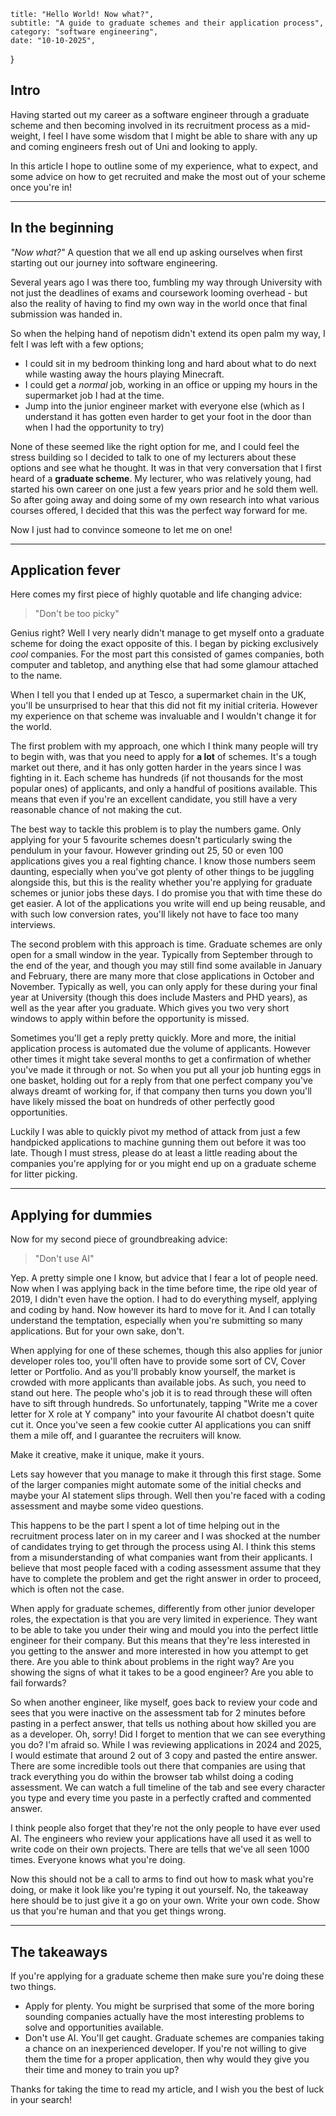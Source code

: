     title: "Hello World! Now what?",
    subtitle: "A guide to graduate schemes and their application process",
    category: "software engineering",
    date: "10-10-2025",
}

## Intro

Having started out my career as a software engineer through a graduate scheme and then becoming involved in its recruitment process as a mid-weight, I feel I have some wisdom that I might be able to share with any up and coming engineers fresh out of Uni and looking to apply.

In this article I hope to outline some of my experience, what to expect, and some advice on how to get recruited and make the most out of your scheme once you're in!

---

## In the beginning

_"Now what?"_ A question that we all end up asking ourselves when first starting out our journey into software engineering.

Several years ago I was there too, fumbling my way through University with not just the deadlines of exams and coursework looming overhead - but also the reality of having to find my own way in the world once that final submission was handed in.

So when the helping hand of nepotism didn't extend its open palm my way, I felt I was left with a few options;

- I could sit in my bedroom thinking long and hard about what to do next while wasting away the hours playing Minecraft.
- I could get a _normal_ job, working in an office or upping my hours in the supermarket job I had at the time.
- Jump into the junior engineer market with everyone else (which as I understand it has gotten even harder to get your foot in the door than when I had the opportunity to try)

None of these seemed like the right option for me, and I could feel the stress building so I decided to talk to one of my lecturers about these options and see what he thought. It was in that very conversation that I first heard of a **graduate scheme**. My lecturer, who was relatively young, had started his own career on one just a few years prior and he sold them well. So after going away and doing some of my own research into what various courses offered, I decided that this was the perfect way forward for me.

Now I just had to convince someone to let me on one!

---

## Application fever

Here comes my first piece of highly quotable and life changing advice:

> "Don't be too picky"

Genius right? Well I very nearly didn't manage to get myself onto a graduate scheme for doing the exact opposite of this. I began by picking exclusively _cool_ companies. For the most part this consisted of games companies, both computer and tabletop, and anything else that had some glamour attached to the name.

When I tell you that I ended up at Tesco, a supermarket chain in the UK, you'll be unsurprised to hear that this did not fit my initial criteria. However my experience on that scheme was invaluable and I wouldn't change it for the world.

The first problem with my approach, one which I think many people will try to begin with, was that you need to apply for **a lot** of schemes. It's a tough market out there, and it has only gotten harder in the years since I was fighting in it. Each scheme has hundreds (if not thousands for the most popular ones) of applicants, and only a handful of positions available. This means that even if you're an excellent candidate, you still have a very reasonable chance of not making the cut.

The best way to tackle this problem is to play the numbers game. Only applying for your 5 favourite schemes doesn't particularly swing the pendulum in your favour. However grinding out 25, 50 or even 100 applications gives you a real fighting chance. I know those numbers seem daunting, especially when you've got plenty of other things to be juggling alongside this, but this is the reality whether you're applying for graduate schemes or junior jobs these days. I do promise you that with time these do get easier. A lot of the applications you write will end up being reusable, and with such low conversion rates, you'll likely not have to face too many interviews.

The second problem with this approach is time. Graduate schemes are only open for a small window in the year. Typically from September through to the end of the year, and though you may still find some available in January and February, there are many more that close applications in October and November. Typically as well, you can only apply for these during your final year at University (though this does include Masters and PHD years), as well as the year after you graduate. Which gives you two very short windows to apply within before the opportunity is missed.

Sometimes you'll get a reply pretty quickly. More and more, the initial application process is automated due the volume of applicants. However other times it might take several months to get a confirmation of whether you've made it through or not. So when you put all your job hunting eggs in one basket, holding out for a reply from that one perfect company you've always dreamt of working for, if that company then turns you down you'll have likely missed the boat on hundreds of other perfectly good opportunities.

Luckily I was able to quickly pivot my method of attack from just a few handpicked applications to machine gunning them out before it was too late. Though I must stress, please do at least a little reading about the companies you're applying for or you might end up on a graduate scheme for litter picking.

---

## Applying for dummies

Now for my second piece of groundbreaking advice:

> "Don't use AI"

Yep. A pretty simple one I know, but advice that I fear a lot of people need. Now when I was applying back in the time before time, the ripe old year of 2019, I didn't even have the option. I had to do everything myself, applying and coding by hand. Now however its hard to move for it. And I can totally understand the temptation, especially when you're submitting so many applications. But for your own sake, don't.

When applying for one of these schemes, though this also applies for junior developer roles too, you'll often have to provide some sort of CV, Cover letter or Portfolio. And as you'll probably know yourself, the market is crowded with more applicants than available jobs. As such, you need to stand out here. The people who's job it is to read through these will often have to sift through hundreds. So unfortunately, tapping "Write me a cover letter for X role at Y company" into your favourite AI chatbot doesn't quite cut it. Once you've seen a few cookie cutter AI applications you can sniff them a mile off, and I guarantee the recruiters will know.

Make it creative, make it unique, make it yours.

Lets say however that you manage to make it through this first stage. Some of the larger companies might automate some of the initial checks and maybe your AI statement slips through. Well then you're faced with a coding assessment and maybe some video questions.

This happens to be the part I spent a lot of time helping out in the recruitment process later on in my career and I was shocked at the number of candidates trying to get through the process using AI. I think this stems from a misunderstanding of what companies want from their applicants. I believe that most people faced with a coding assessment assume that they have to complete the problem and get the right answer in order to proceed, which is often not the case.

When apply for graduate schemes, differently from other junior developer roles, the expectation is that you are very limited in experience. They want to be able to take you under their wing and mould you into the perfect little engineer for their company. But this means that they're less interested in you getting to the answer and more interested in how you attempt to get there. Are you able to think about problems in the right way? Are you showing the signs of what it takes to be a good engineer? Are you able to fail forwards?

So when another engineer, like myself, goes back to review your code and sees that you were inactive on the assessment tab for 2 minutes before pasting in a perfect answer, that tells us nothing about how skilled you are as a developer. Oh, sorry! Did I forget to mention that we can see everything you do? I'm afraid so. While I was reviewing applications in 2024 and 2025, I would estimate that around 2 out of 3 copy and pasted the entire answer. There are some incredible tools out there that companies are using that track everything you do within the browser tab whilst doing a coding assessment. We can watch a full timeline of the tab and see every character you type and every time you paste in a perfectly crafted and commented answer.

I think people also forget that they're not the only people to have ever used AI. The engineers who review your applications have all used it as well to write code on their own projects. There are tells that we've all seen 1000 times. Everyone knows what you're doing.

Now this should not be a call to arms to find out how to mask what you're doing, or make it look like you're typing it out yourself. No, the takeaway here should be to just give it a go on your own. Write your own code. Show us that you're human and that you get things wrong.

---

## The takeaways

If you're applying for a graduate scheme then make sure you're doing these two things.

- Apply for plenty. You might be surprised that some of the more boring sounding companies actually have the most interesting problems to solve and opportunities available.
- Don't use AI. You'll get caught. Graduate schemes are companies taking a chance on an inexperienced developer. If you're not willing to give them the time for a proper application, then why would they give you their time and money to train you up?

Thanks for taking the time to read my article, and I wish you the best of luck in your search!
